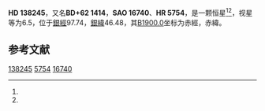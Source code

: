 {{Starbox begin
| name = HD 138245
}}
{{Starbox observe
| epoch = [[J2000.0|J2000.0]]
| constell = {{星座名待查}}<ref name=SIMBAD>{{cite web
 | url=http://simbad.u-strasbg.fr/simbad/sim-id?Ident=HR+5754
 | title=Pulsating variable Star
 | publisher=Centre de Données astronomiques de Strasbourg
 | work=SIMBAD
 | accessdate=2012-07-13
 | archive-date=2016-03-16
 | archive-url=https://web.archive.org/web/20160316184945/http://simbad.u-strasbg.fr/simbad/sim-id?Ident=HR+5754
 | dead-url=no
 }}</ref><ref name=DATA>{{cite web
 | url=http://vizier.u-strasbg.fr/viz-bin/VizieR-5?-out.add=.&-source=5050&-corr=PK=HR&-out.max=9999&HR=5754
 | title=VizieR Detailed Page
 | accessdate=2012-07-13
 | archive-date=2019-02-16
 | archive-url=https://web.archive.org/web/20190216084024/http://vizier.u-strasbg.fr/viz-bin/VizieR-5?-out.add=.&-source=5050&-corr=PK=HR&-out.max=9999&HR=5754
 | dead-url=no
 }}</ref>
| 星官 = 
| ra = {{RA|15|27|40.8}}<ref name=SIMBAD /><ref name=DATA />
| dec = {{DEC|+62|16|32}}<ref name=SIMBAD /><ref name=DATA />
| appmag_v = 6.5<ref name=SIMBAD /><ref name=DATA />
}}
{{Starbox character
| class = A5IV<ref name=SIMBAD /><ref name=DATA />
| b-v = 0.14<ref name=SIMBAD /><ref name=DATA />
| u-b = 0.04<ref name=SIMBAD /><ref name=DATA />
| r-i = <ref name=SIMBAD /><ref name=DATA />
| variable = 
}}
{{Starbox astrometry
| radial_v = 0.04
| prop_mo_ra = -5
| parallax = 
| p_error = 
}}
{{Starbox catalog
| names =BD+62 1414，[[SAO星表|SAO]] 16740，[[HD星表|HD]] 138245，[[HR星表|HR]] 5754}}
{{Starbox reference |Simbad=HR+5754}}
{{Starbox end}}

'''HD 138245'''，又名'''BD+62 1414'''，'''SAO 16740'''、'''HR 5754'''，是一颗恒星<ref name=SIMBAD /><ref name=DATA />，视星等为6.5，位于[[銀道座標系|銀經]]97.74，[[銀道座標系|銀緯]]46.48，其[[B1900.0|B1900.0]]坐标为赤經{{RA|15|25|54}}，赤緯{{DEC|+62|46.48|17}}。

== 参考文献 ==
{{reflist}}

{{star-stub}}

[[Category:HD和HDE天體|138245]]
[[Category:HR天體|5754]]
[[Category:SAO天體|16740]]
